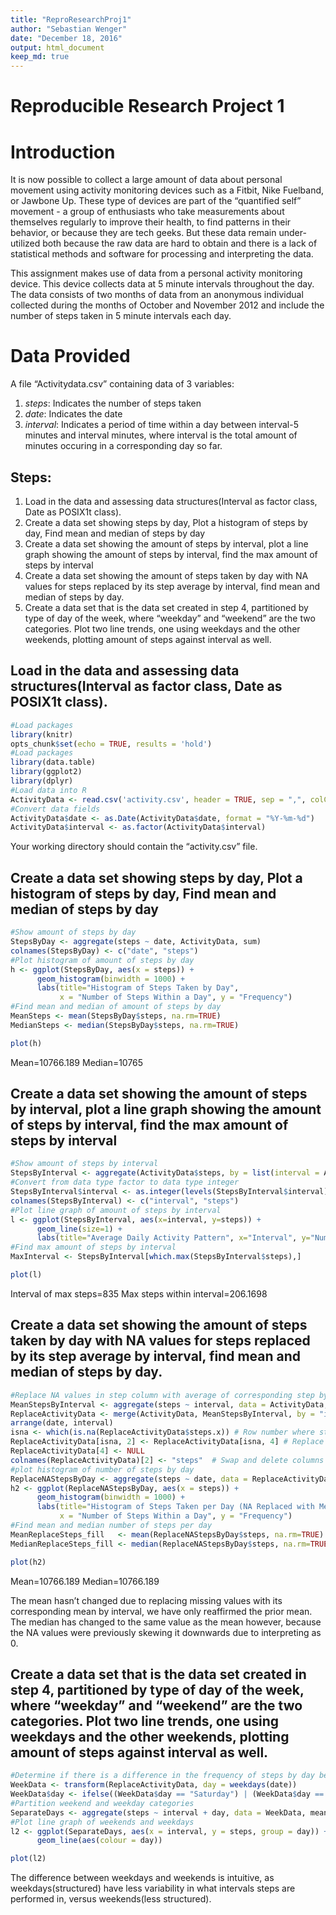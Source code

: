 ---
title: "ReproResearchProj1"
author: "Sebastian Wenger"
date: "December 18, 2016"
output: html_document
keep_md: true
---
Reproducible Research Project 1
========================================================

# Introduction

It is now possible to collect a large amount of data about personal movement using activity monitoring devices such as a Fitbit, Nike Fuelband, or Jawbone Up. These type of devices are part of the "quantified self" movement - a group of enthusiasts who take measurements about themselves regularly to improve their health, to find patterns in their behavior, or because they are tech geeks. But these data remain under-utilized both because the raw data are hard to obtain and there is a lack of statistical methods and software for processing and interpreting the data.

This assignment makes use of data from a personal activity monitoring device. This device collects data at 5 minute intervals throughout the day. The data consists of two months of data from an anonymous individual collected during the months of October and November 2012 and include the number of steps taken in 5 minute intervals each day.

# Data Provided

A file "Activitydata.csv" containing data of 3 variables:

1.  *steps*: Indicates the number of steps taken
2.  *date*:  Indicates the date
3.  *interval*: Indicates a period of time within a day between interval-5 minutes and interval minutes, where interval is the total amount of minutes occuring in a corresponding day so far. 

## Steps:

1.  Load in the data and assessing data structures(Interval as factor class, Date as POSIX1t class).
2.  Create a data set showing steps by day, Plot a histogram of steps by day, Find mean and median of steps by day
3.  Create a data set showing the amount of steps by interval, plot a line graph showing the amount of steps by interval, find the max amount of steps by interval
4.  Create a data set showing the amount of steps taken by day with NA values for steps replaced by its step average by interval,     find mean and median of steps by day.
5.  Create a data set that is the data set created in step 4, partitioned by type of day of the week, where "weekday" and "weekend" are the two categories. Plot two line trends, one using weekdays and the other weekends, plotting amount of steps against interval as well. 

##  Load in the data and assessing data structures(Interval as factor class, Date as POSIX1t class).

```{r cache=TRUE}
#Load packages
library(knitr)
opts_chunk$set(echo = TRUE, results = 'hold')
#Load packages
library(data.table)
library(ggplot2)
library(dplyr)
#Load data into R
ActivityData <- read.csv('activity.csv', header = TRUE, sep = ",", colClasses=c("numeric", "character", "numeric"))
#Convert data fields 
ActivityData$date <- as.Date(ActivityData$date, format = "%Y-%m-%d")
ActivityData$interval <- as.factor(ActivityData$interval)
```

Your working directory should contain the "activity.csv" file.

## Create a data set showing steps by day, Plot a histogram of steps by day, Find mean and median of steps by day

```{r cache=TRUE}
#Show amount of steps by day
StepsByDay <- aggregate(steps ~ date, ActivityData, sum)
colnames(StepsByDay) <- c("date", "steps")
#Plot histogram of amount of steps by day
h <- ggplot(StepsByDay, aes(x = steps)) + 
      geom_histogram(binwidth = 1000) + 
      labs(title="Histogram of Steps Taken by Day", 
           x = "Number of Steps Within a Day", y = "Frequency")
#Find mean and median of amount of steps by day
MeanSteps <- mean(StepsByDay$steps, na.rm=TRUE)
MedianSteps <- median(StepsByDay$steps, na.rm=TRUE)
```

```{r h}
plot(h)
```

Mean=10766.189
Median=10765

## Create a data set showing the amount of steps by interval, plot a line graph showing the amount of steps by interval, find the max amount of steps by interval

```{r cache=TRUE}
#Show amount of steps by interval
StepsByInterval <- aggregate(ActivityData$steps, by = list(interval = ActivityData$interval), FUN=mean, na.rm=TRUE)
#Convert from data type factor to data type integer
StepsByInterval$interval <- as.integer(levels(StepsByInterval$interval)[StepsByInterval$interval])
colnames(StepsByInterval) <- c("interval", "steps")
#Plot line graph of amount of steps by interval
l <- ggplot(StepsByInterval, aes(x=interval, y=steps)) +   
      geom_line(size=1) +  
      labs(title="Average Daily Activity Pattern", x="Interval", y="Number of steps")
#Find max amount of steps by interval
MaxInterval <- StepsByInterval[which.max(StepsByInterval$steps),]
```

```{r l}
plot(l)
```

Interval of max steps=835
Max steps within interval=206.1698


## Create a data set showing the amount of steps taken by day with NA values for steps replaced by its step average by interval,     find mean and median of steps by day.

```{r cache=TRUE}
#Replace NA values in step column with average of corresponding step by interval
MeanStepsByInterval <- aggregate(steps ~ interval, data = ActivityData, mean)
ReplaceActivityData <- merge(ActivityData, MeanStepsByInterval, by = "interval", all = FALSE) %>%
arrange(date, interval)
isna <- which(is.na(ReplaceActivityData$steps.x)) # Row number where steps.x is NA
ReplaceActivityData[isna, 2] <- ReplaceActivityData[isna, 4] # Replace NA with average
ReplaceActivityData[4] <- NULL
colnames(ReplaceActivityData)[2] <- "steps"  # Swap and delete columns
#plot histogram of number of steps by day
ReplaceNAStepsByDay <- aggregate(steps ~ date, data = ReplaceActivityData, sum)
h2 <- ggplot(ReplaceNAStepsByDay, aes(x = steps)) + 
      geom_histogram(binwidth = 1000) + 
      labs(title="Histogram of Steps Taken per Day (NA Replaced with Mean)", 
           x = "Number of Steps Within a Day", y = "Frequency")
#Find mean and median number of steps per day
MeanReplaceSteps_fill   <- mean(ReplaceNAStepsByDay$steps, na.rm=TRUE)
MedianReplaceSteps_fill <- median(ReplaceNAStepsByDay$steps, na.rm=TRUE)
```

```{r h2}
plot(h2)
```

Mean=10766.189
Median=10766.189

The mean hasn't changed due to replacing missing values with its corresponding mean by interval, we have only reaffirmed the prior mean.  The median has changed to the same value as the mean however, because the NA values were previously skewing it downwards due to interpreting as 0.


## Create a data set that is the data set created in step 4, partitioned by type of day of the week, where "weekday" and "weekend" are the two categories. Plot two line trends, one using weekdays and the other weekends, plotting amount of steps against interval as well.


```{r cache=TRUE}
#Determine if there is a difference in the frequency of steps by day between weekends and weekdays
WeekData <- transform(ReplaceActivityData, day = weekdays(date))
WeekData$day <- ifelse((WeekData$day == "Saturday") | (WeekData$day == "Sunday"), "Weekend", "Weekday")
#Partition weekend and weekday categories
SeparateDays <- aggregate(steps ~ interval + day, data = WeekData, mean)
#Plot line graph of weekends and weekdays
l2 <- ggplot(SeparateDays, aes(x = interval, y = steps, group = day)) + 
      geom_line(aes(colour = day))

```

```{r l2}
plot(l2)
```

The difference between weekdays and weekends is intuitive, as weekdays(structured) have less variability in what intervals steps are performed in, versus weekends(less structured).